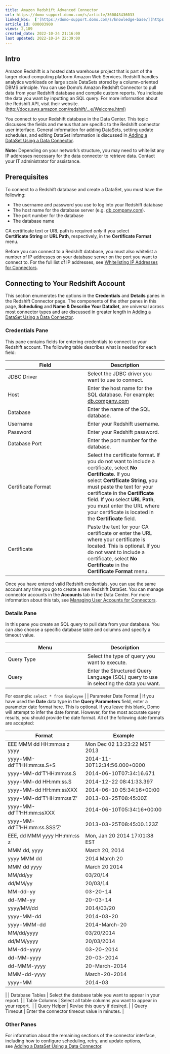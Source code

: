 ```yaml
---
title: Amazon Redshift Advanced Connector
url: https://domo-support.domo.com/s/article/360043436033
linked_kbs:  ['[https://domo-support.domo.com/s/knowledge-base/](https://domo-support.domo.com/s/knowledge-base/)', '[https://domo-support.domo.com/s/](https://domo-support.domo.com/s/)', '[https://domo-support.domo.com/s/topic/0TO5w000000ZammGAC](https://domo-support.domo.com/s/topic/0TO5w000000ZammGAC)', '[https://domo-support.domo.com/s/topic/0TO5w000000ZanLGAS](https://domo-support.domo.com/s/topic/0TO5w000000ZanLGAS)', '[https://domo-support.domo.com/s/topic/0TO5w000000ZaojGAC](https://domo-support.domo.com/s/topic/0TO5w000000ZaojGAC)', '[https://domo-support.domo.com/s/article/360042926274](https://domo-support.domo.com/s/article/360042926274)', '[https://domo-support.domo.com/s/article/360043630093](https://domo-support.domo.com/s/article/360043630093)', '[https://domo-support.domo.com/s/article/360042926054](https://domo-support.domo.com/s/article/360042926054)', '[https://domo-support.domo.com/s/article/360043436033](https://domo-support.domo.com/s/article/360043436033)', '[https://domo-support.domo.com/s/topic/0TO5w000000ZaojGAC/database-connectors](https://domo-support.domo.com/s/topic/0TO5w000000ZaojGAC/database-connectors)', '[https://domo-support.domo.com/s/article/360043429933](https://domo-support.domo.com/s/article/360043429933)', '[https://domo-support.domo.com/s/article/360043429953](https://domo-support.domo.com/s/article/360043429953)', '[https://domo-support.domo.com/s/article/360042925494](https://domo-support.domo.com/s/article/360042925494)', '[https://domo-support.domo.com/s/article/4408174643607](https://domo-support.domo.com/s/article/4408174643607)', '[https://domo-support.domo.com/s/article/360043429913](https://domo-support.domo.com/s/article/360043429913)', '[https://domo-support.domo.com/s/login/](https://domo-support.domo.com/s/login/)']
article_id: 000003900
views: 2,189
created_date: 2022-10-24 21:16:00
last updated: 2022-10-24 22:39:00
---
```




Intro
-----


Amazon Redshift is a hosted data warehouse project that is part of the larger cloud computing platform Amazon Web Services. Redshift handles analytics workloads on large scale DataSets stored by a column-oriented DBMS principle. You can use Domo's Amazon Redshift Connector to pull data from your Redshift database and compile custom reports. You indicate the data you want by inputting an SQL query. For more information about the Redshift API, visit their website. ([http://docs.aws.amazon.com/redshift/...e/Welcome.html)](http://docs.aws.amazon.com/redshift/latest/APIReference/Welcome.html)  


You connect to your Redshift database in the Data Center. This topic discusses the fields and menus that are specific to the Redshift connector user interface. General information for adding DataSets, setting update schedules, and editing DataSet information is discussed in [Adding a DataSet Using a Data Connector](/s/article/360042926274).




 


**Note:** Depending on your network's structure, you may need to whitelist any IP addresses necessary for the data connector to retrieve data. Contact your IT administrator for assistance.



Prerequisites
-------------


To connect to a Redshift database and create a DataSet, you must have the following:


* The username and password you use to log into your Redshift database
* The host name for the database server (e.g. [db.company.com](http://db.company.com)).
* The port number for the database
* The database name


CA certificate text or URL path is required *only* if you select **Certificate String** or **URL Path**, respectively, in the **Certificate Format** menu.


Before you can connect to a Redshift database, you must also whitelist a number of IP addresses on your database server on the port you want to connect to. For the full list of IP addresses, see [Whitelisting IP Addresses for Connectors](/s/article/360043630093 "Whitelisting IP Addresses for Connectors").


Connecting to Your Redshift Account
-----------------------------------


This section enumerates the options in the **Credentials** and **Details** panes in the Redshift Connector page. The components of the other panes in this page, **Scheduling** and **Name & Describe Your DataSet**, are universal across most connector types and are discussed in greater length in [Adding a DataSet Using a Data Connector](/s/article/360042926274 "Adding a DataSet Using a Data Connector").


### Credentials Pane


This pane contains fields for entering credentials to connect to your Redshift account. The following table describes what is needed for each field:  




| Field | Description |
| --- | --- |
| JDBC Driver | Select the JDBC driver you want to use to connect.  |
| Host | Enter the host name for the SQL database. For example: [db.company.com](http://db.company.com) |
| Database | Enter the name of the SQL database. |
| Username | Enter your Redshift username. |
| Password | Enter your Redshift password. |
| Database Port | Enter the port number for the database. |
| Certificate Format | Select the certificate format. If you do not want to include a certificate, select **No Certificate**. If you select **Certificate String**, you must paste the text for your certificate in the **Certificate** field. If you select **URL Path**, you must enter the URL where your certificate is located in the **Certificate** field. |
| Certificate | Paste the text for your CA certificate or enter the URL where your certificate is located. This is optional. If you do not want to include a certificate, select **No Certificate** in the **Certificate Format** menu. |


Once you have entered valid Redshift credentials, you can use the same account any time you go to create a new Redshift DataSet. You can manage connector accounts in the **Accounts** tab in the Data Center. For more information about this tab, see [Managing User Accounts for Connectors](/s/article/360042926054 "Managing User Accounts for Connectors").


### Details Pane


In this pane you create an SQL query to pull data from your database. You can also choose a specific database table and columns and specify a timeout value.




| Menu | Description |
| --- | --- |
| Query Type | Select the type of query you want to execute. |
| Query | Enter the Structured Query Language (SQL) query to use in selecting the data you want.
For example:
`select * from Employee` |
| Parameter Date Format | If you have used the **Date** data type in the **Query Parameters** field, enter a parameter date format here. This is optional. If you leave this blank, Domo will attempt to infer the date format. However, for the most accurate query results, you should provide the date format.
All of the following date formats are accepted:

| Format | Example |
| --- | --- |
| EEE MMM dd HH:mm:ss z yyyy | Mon Dec 02 13:23:22 MST 2013 |
| yyyy-MM-dd'T'HH:mm:ss.S+S | 2014-11-30T12:34:56.000+0000 |
| yyyy-MM-dd'T'HH:mm:ss.S  | 2014-06-10T07:34:16.671 |
| yyyy-MM-dd HH:mm:ss.S  | 2014-12-22 08:41:33.397 |
| yyyy-MM-dd HH:mm:ssXXX  | 2014-06-10 05:34:16+00:00 |
| yyyy-MM-dd'T'HH:mm:ss'Z'  | 2013-03-25T08:45:00Z |
| yyyy-MM-dd'T'HH:mm:ssXXX  | 2014-06-10T05:34:16+00:00 |
| yyyy-MM-dd'T'HH:mm:ss.SSS'Z'  | 2013-03-25T08:45:00.123Z |
| EEE, dd MMM yyyy HH:mm:ss z  | Mon, Jan 20 2014 17:01:38 EST |
| MMM dd, yyyy  | March 20, 2014 |
| yyyy MMM dd  | 2014 March 20 |
| MMM dd yyyy  | March 20 2014 |
| MM/dd/yy  | 03/20/14 |
| dd/MM/yy  | 20/03/14 |
| MM-dd-yy  | 03-20-14 |
| dd-MM-yy  | 20-03-14 |
| yyyy/MM/dd  | 2014/03/20 |
| yyyy-MM-dd  | 2014-03-20 |
| yyyy-MMM-dd  | 2014-March-20 |
| MM/dd/yyyy  | 03/20/2014 |
| dd/MM/yyyy  | 20/03/2014 |
| MM-dd-yyyy  | 03-20-2014 |
| dd-MM-yyyy  | 20-03-2014 |
| dd-MMM-yyyy  | 20-March-2014 |
| MMM-dd-yyyy  | March-20-2014 |
| yyyy-MM     | 2014-03 |

 |
| Database Tables | Select the database table you want to appear in your report. |
| Table Columns | Select all table columns you want to appear in your report.  |
| Query Helper | Revise this query if desired. |
| Query Timeout | Enter the connector timeout value in minutes. |


### Other Panes


For information about the remaining sections of the connector interface, including how to configure scheduling, retry, and update options, see [Adding a DataSet Using a Data Connector](/s/article/360042926274). 

